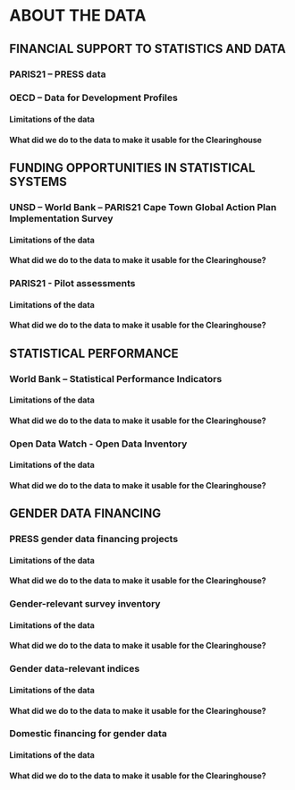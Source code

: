 # ABOUT THE DATA 



## FINANCIAL SUPPORT TO STATISTICS AND DATA


### PARIS21 – PRESS data

### OECD – Data for Development Profiles

#### Limitations of the data

#### What did we do to the data to make it usable for the Clearinghouse



## FUNDING OPPORTUNITIES IN STATISTICAL SYSTEMS


### UNSD – World Bank – PARIS21 Cape Town Global Action Plan Implementation Survey

#### Limitations of the data

#### What did we do to the data to make it usable for the Clearinghouse?


### PARIS21 - Pilot assessments

#### Limitations of the data

#### What did we do to the data to make it usable for the Clearinghouse?



## STATISTICAL PERFORMANCE     


### World Bank – Statistical Performance Indicators

#### Limitations of the data

#### What did we do to the data to make it usable for the Clearinghouse?


### Open Data Watch - Open Data Inventory

#### Limitations of the data

#### What did we do to the data to make it usable for the Clearinghouse?


## GENDER DATA FINANCING


### PRESS gender data financing projects 

#### Limitations of the data

#### What did we do to the data to make it usable for the Clearinghouse?


### Gender-relevant survey inventory

#### Limitations of the data

#### What did we do to the data to make it usable for the Clearinghouse?


### Gender data-relevant indices

#### Limitations of the data

#### What did we do to the data to make it usable for the Clearinghouse?


### Domestic financing for gender data

#### Limitations of the data

#### What did we do to the data to make it usable for the Clearinghouse?